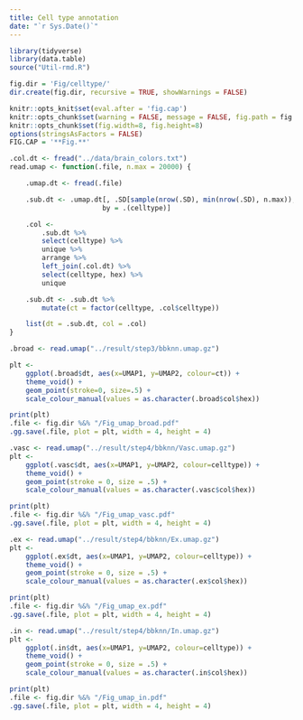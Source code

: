 ```yaml
---
title: Cell type annotation
date: "`r Sys.Date()`"
---
```


```r
library(tidyverse)
library(data.table)
source("Util-rmd.R")

fig.dir = 'Fig/celltype/'
dir.create(fig.dir, recursive = TRUE, showWarnings = FALSE)

knitr::opts_knit$set(eval.after = 'fig.cap')
knitr::opts_chunk$set(warning = FALSE, message = FALSE, fig.path = fig.dir)
knitr::opts_chunk$set(fig.width=8, fig.height=8)
options(stringsAsFactors = FALSE)
FIG.CAP = '**Fig.**'
```


```r
.col.dt <- fread("../data/brain_colors.txt")
read.umap <- function(.file, n.max = 20000) {

    .umap.dt <- fread(.file)

    .sub.dt <- .umap.dt[, .SD[sample(nrow(.SD), min(nrow(.SD), n.max)),],
                       by = .(celltype)]

    .col <- 
        .sub.dt %>%
        select(celltype) %>%
        unique %>%
        arrange %>%
        left_join(.col.dt) %>%
        select(celltype, hex) %>%
        unique

    .sub.dt <- .sub.dt %>%
        mutate(ct = factor(celltype, .col$celltype))

    list(dt = .sub.dt, col = .col)
}
```


```r
.broad <- read.umap("../result/step3/bbknn.umap.gz")

plt <-
    ggplot(.broad$dt, aes(x=UMAP1, y=UMAP2, colour=ct)) +
    theme_void() +
    geom_point(stroke=0, size=.5) +
    scale_colour_manual(values = as.character(.broad$col$hex))

print(plt)
.file <- fig.dir %&% "/Fig_umap_broad.pdf"
.gg.save(.file, plot = plt, width = 4, height = 4)
```


```r
.vasc <- read.umap("../result/step4/bbknn/Vasc.umap.gz")
plt <-
    ggplot(.vasc$dt, aes(x=UMAP1, y=UMAP2, colour=celltype)) +
    theme_void() +
    geom_point(stroke = 0, size = .5) +
    scale_colour_manual(values = as.character(.vasc$col$hex))

print(plt)
.file <- fig.dir %&% "/Fig_umap_vasc.pdf"
.gg.save(.file, plot = plt, width = 4, height = 4)
```


```r
.ex <- read.umap("../result/step4/bbknn/Ex.umap.gz")
plt <-
    ggplot(.ex$dt, aes(x=UMAP1, y=UMAP2, colour=celltype)) +
    theme_void() +
    geom_point(stroke = 0, size = .5) +
    scale_colour_manual(values = as.character(.ex$col$hex))

print(plt)
.file <- fig.dir %&% "/Fig_umap_ex.pdf"
.gg.save(.file, plot = plt, width = 4, height = 4)
```


```r
.in <- read.umap("../result/step4/bbknn/In.umap.gz")
plt <-
    ggplot(.in$dt, aes(x=UMAP1, y=UMAP2, colour=celltype)) +
    theme_void() +
    geom_point(stroke = 0, size = .5) +
    scale_colour_manual(values = as.character(.in$col$hex))

print(plt)
.file <- fig.dir %&% "/Fig_umap_in.pdf"
.gg.save(.file, plot = plt, width = 4, height = 4)
```

